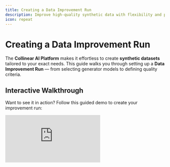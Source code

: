 ```yaml
---
title: Creating a Data Improvement Run
description: Improve high-quality synthetic data with flexibility and precision using the Collinear AI Platform. Learn about amplification, supported models, and quality criteria.
icon: repeat
---
```


# Creating a Data Improvement Run

The **Collinear AI Platform** makes it effortless to create **synthetic datasets** tailored to your exact needs. This guide walks you through setting up a **Data Improvement Run** — from selecting generator models to defining quality criteria.

## Interactive Walkthrough

Want to see it in action? Follow this guided demo to create your improvement run:

<div style={{position: 'relative', paddingBottom: 'calc(51.66666666666667% + 41px)', height: 0, width: '100%'}}>
    <iframe
        src="https://demo.arcade.software/NEZsAEhEaW4Mc64n0YKG?embed&embed_mobile=tab&embed_desktop=inline&show_copy_link=true"
        title="Streamline AI Model Enhancement with Collinear AI"
        frameBorder="0"
        loading="lazy"
        allowFullScreen
        allow="clipboard-write"
        style={{position: 'absolute', top: 0, left: 0, width: '100%', height: '100%', colorScheme: 'light'}}
    />
</div>

---

## What is Synthetic Improvement?

**Synthetic improvement** is the process of automatically generating diverse, high-quality examples to power model training, evaluation, or fine-tuning. With Collinear AI, you can amplify your dataset while maintaining control over quality, diversity, and relevance.

Key features:

- **Scale fast**: Generate hundreds to thousands of samples with minimal effort.
- **Maintain precision**: Define exactly what quality looks like for your use case.
- **Stay flexible**: Customize generation settings and quality filters.

---

## Amplification Factor

The **Amplification Factor** determines how much you expand your data:

- **Higher amplification** → More synthetic samples per input.
- **Lower amplification** → Fewer, more targeted samples.

This setting allows you to balance **quantity** and **improvement precision** based on your project's needs.

---

## Supported Generator Models

Collinear AI supports the most powerful and versatile models for synthetic data generation:

- **GPT-4o** — OpenAI’s flagship model, excelling at reasoning, creativity, and instruction-following.
- **LLaMA 70B** — Optimized for balanced performance and efficiency.
- **LLaMA 405B** — Massive-scale model offering unparalleled depth and nuance.
- **Qwen 72B** — Strong multilingual and instruction-following capabilities, ideal for diverse domains.

Select the model that best matches your **data complexity**, **domain**, and **scale** requirements.

---

## Improvement Quality Criteria

To ensure every piece of generated data meets high standards, Collinear AI allows you to filter outputs based on these key dimensions:

- **Correctness**: How accurately outputs match desired criteria and ground truth examples.
- **Naturalness**: How well outputs mimic real-world language patterns and tone.
- **Diversity**: The range and uniqueness of generated variations, ensuring broad coverage.
- **Coherence**: Logical and semantic flow throughout the output.
- **Instruction Following**: Adherence to the specified prompts and task instructions.
- **Quality of Reasoning**: Depth, logic, and coherence in the explanations and conclusions.

You can apply one or multiple improvement filters to align the dataset with your specific needs.

---

## Best Practices for Successful Improvement Runs

- **Mix Quality Filters**: Combine multiple improvement criteria for a balanced dataset.
- **Tune Amplification**: Start small and adjust amplification as you analyze generation patterns.
- **Spot-Check Outputs**: Always manually review a subset of samples to validate automatic improvement.

Following these steps ensures you achieve **high-quality**, **task-aligned**, and **scalable** synthetic datasets every time.

---

## Next Steps

Ready to start? Head to your workspace and **create your first improvement run** today\!

